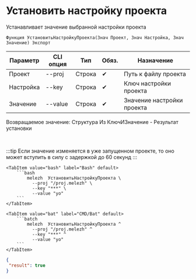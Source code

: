 ﻿---
sidebar_position: 5
description: Установить настройку проекта и другие функции для работы с Melezh в Открытом пакете интеграций - бесплатной open-source библиотеке интеграций для 1С:Предприятие 8, OneScript и CLI
keywords: [1C, 1С, 1С:Предприятие, 1С:Предприятие 8.3, API, Интеграция, Сервисы, Обмен, OneScript, CLI]
---


# Установить настройку проекта
 Устанавливает значение выбранной настройки проекта



`Функция УстановитьНастройкуПроекта(Знач Проект, Знач Настройка, Знач Значение) Экспорт`

  | Параметр | CLI опция | Тип | Обяз. | Назначение |
  |-|-|-|-|-|
  | Проект | --proj | Строка | &#x2714; | Путь к файлу проекта |
  | Настройка | --key | Строка | &#x2714; | Ключ настройки проекта |
  | Значение | --value | Строка | &#x2714; | Значение настройки проекта |

  
  Возвращаемое значение:   Структура Из КлючИЗначение - Результат установки

<br/>

:::tip
Если значение изменяется в уже запущенном проекте, то оно может вступить в силу с задержкой до 60 секунд
:::
<br/>


    

 <Tabs>
  
    <TabItem value="bash" label="Bash" default>
        ```bash
            melezh  УстановитьНастройкуПроекта \
              --proj "/proj.melezh" \
              --key "***" \
              --value "yo"
        ```
    </TabItem>
  
    <TabItem value="bat" label="CMD/Bat" default>
        ```batch
            melezh  УстановитьНастройкуПроекта ^
              --proj "/proj.melezh" ^
              --key "***" ^
              --value "yo"
        ```
    </TabItem>
</Tabs>

```json title="Результат"
{
 "result": true
}
```
